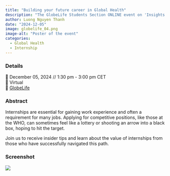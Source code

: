 ```yaml
---
title: "Building your future career in Global Health"
description: "The GlobeLife Students Section ONLINE event on 'Insights and Internships: Building your future career in Global Health' aims to provide insider tips and share about the value of internships from decent speakers who have successfully navigated this path."
author: Luong Nguyen Thanh
date: "2024-12-05"
image: globelife_04.png
image-alt: "Poster of the event"
categories:
  - Global Health
  - Internship
---
```


### Details

📆 December 05, 2024 // 1:30 pm - 3:00 pm CET  
🏨 Virtual  
🌠 [GlobeLife](https://www.linkedin.com/company/77266299/)

### Abstract

Internships are essential for gaining work experience and often a requirement for many jobs. Applying for competitive positions, like those at the WHO, can sometimes feel like a lottery or shooting an arrow into a black box, hoping to hit the target. 

Join us to receive insider tips and learn about the value of internships from those who have successfully navigated this path.

### Screenshot

![](screenshot.png)